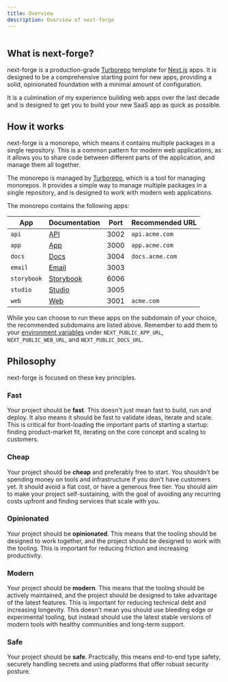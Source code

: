 ```yaml
---
title: Overview
description: Overview of next-forge
---
```


<Frame>
  <img src="/images/structure/apps.png" alt="" />
</Frame>

## What is next-forge?

next-forge is a production-grade [Turborepo](https://turbo.build/repo) template for [Next.js](https://nextjs.org/) apps. It is designed to be a comprehensive starting point for new apps, providing a solid, opinionated foundation with a minimal amount of configuration.

It is a culmination of my experience building web apps over the last decade and is designed to get you to build your new SaaS app as quick as possible.

## How it works

next-forge is a monorepo, which means it contains multiple packages in a single repository. This is a common pattern for modern web applications, as it allows you to share code between different parts of the application, and manage them all together.

The monorepo is managed by [Turborepo](https://turbo.build/repo), which is a tool for managing monorepos. It provides a simple way to manage multiple packages in a single repository, and is designed to work with modern web applications.

The monorepo contains the following apps:

| App | Documentation | Port | Recommended URL |
| --- | ----------- | ---- | --------------- |
| `api` | [API](/apps/api) | 3002 | `api.acme.com` |
| `app` | [App](/apps/app) | 3000 | `app.acme.com` |
| `docs` | [Docs](/apps/docs) | 3004 | `docs.acme.com` |
| `email` | [Email](/apps/email) | 3003 | |
| `storybook` | [Storybook](/apps/storybook) | 6006 | |
| `studio` | [Studio](/apps/studio) | 3005 | |
| `web` | [Web](/apps/web) | 3001 | `acme.com` |

While you can choose to run these apps on the subdomain of your choice, the recommended subdomains are listed above. Remember to add them to your [environment variables](/packages/env) under `NEXT_PUBLIC_APP_URL`, `NEXT_PUBLIC_WEB_URL`, and `NEXT_PUBLIC_DOCS_URL`.

## Philosophy

next-forge is focused on these key principles.

### Fast

Your project should be **fast**. This doesn't just mean fast to build, run and deploy. It also means it should be fast to validate ideas, iterate and scale. This is critical for front-loading the important parts of starting a startup: finding product-market fit, iterating on the core concept and scaling to customers.

### Cheap

Your project should be **cheap** and preferably free to start. You shouldn't be spending money on tools and infrastructure if you don't have customers yet. It should avoid a flat cost, or have a generous free tier. You should aim to make your project self-sustaining, with the goal of avoiding any recurring costs upfront and finding services that scale with you.

### Opinionated

Your project should be **opinionated**. This means that the tooling should be designed to work together, and the project should be designed to work with the tooling. This is important for reducing friction and increasing productivity.

### Modern

Your project should be **modern**. This means that the tooling should be actively maintained, and the project should be designed to take advantage of the latest features. This is important for reducing technical debt and increasing longevity. This doesn't mean you should use bleeding edge or experimental tooling, but instead should use the latest stable versions of modern tools with healthy communities and long-term support.

### Safe

Your project should be **safe**. Practically, this means end-to-end type safety, securely handling secrets and using platforms that offer robust security posture.
